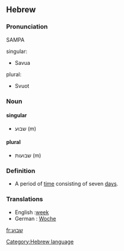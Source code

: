 ==Hebrew==
[[Category:Hebrew language]]
===Pronunciation===
SAMPA
;singular:
* Savua
;plural:
* Svuot


===Noun===
====singular====
* שבוע (m)

====plural====
* שבועות (m)
 
===Definition===
* A period of [[time]] consisting of seven [[day|days]].
 
===Translations===
* English :[[week]]
* German : [[Woche]]

[[fr:שבוע]]